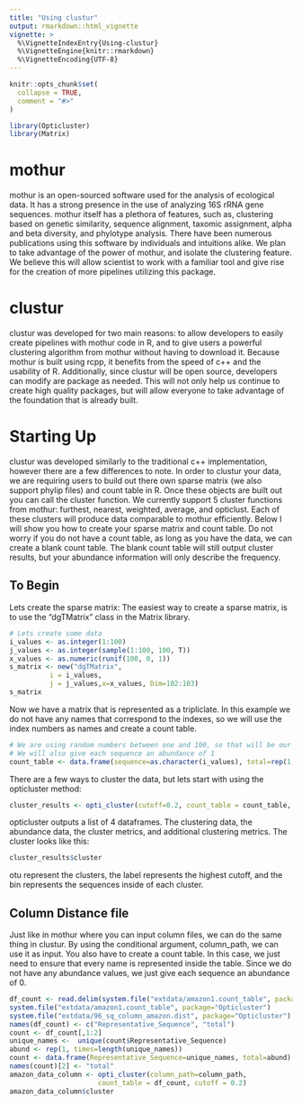```yaml
---
title: "Using clustur"
output: rmarkdown::html_vignette
vignette: >
  %\VignetteIndexEntry{Using-clustur}
  %\VignetteEngine{knitr::rmarkdown}
  %\VignetteEncoding{UTF-8}
---
```


```r
knitr::opts_chunk$set(
  collapse = TRUE,
  comment = "#>"
)
```

```r
library(Opticluster)
library(Matrix)
```

# mothur

mothur is an open-sourced software used for the analysis of ecological data. It has a strong presence in the use of analyzing 16S rRNA gene sequences. mothur itself has a plethora of features, such as, clustering based on genetic similarity, sequence alignment, taxomic assignment, alpha and beta diversity, and phylotype analysis. There have been numerous publications using this software by individuals and intuitions alike. We plan to take advantage of the power of mothur, and isolate the clustering feature. We believe this will allow scientist to work with a familiar tool and give rise for the creation of more pipelines utilizing this package.

# clustur

clustur was developed for two main reasons: to allow developers to easily create pipelines with mothur code in R, and to give users a powerful clustering algorithm from mothur without having to download it. Because mothur is built using rcpp, it benefits from the speed of c++ and the usability of R. Additionally, since clustur will be open source, developers can modify are package as needed. This will not only help us continue to create high quality packages, but will allow everyone to take advantage of the foundation that is already built.

# Starting Up

clustur was developed similarly to the traditional c++ implementation, however there are a few differences to note. In order to clustur your data, we are requiring users to build out there own sparse matrix (we also support phylip files) and count table in R. Once these objects are built out you can call the cluster function. We currently support 5 cluster functions from mothur: furthest, nearest, weighted, average, and opticlust. Each of these clusters will produce data comparable to mothur efficiently. Below I will show you how to create your sparse matrix and count table. Do not worry if you do not have a count table, as long as you have the data, we can create a blank count table. The blank count table will still output cluster results, but your abundance information will only describe the frequency.

## To Begin

Lets create the sparse matrix: The easiest way to create a sparse matrix, is to use the "dgTMatrix" class in the Matrix library.

```r
# Lets create some data
i_values <- as.integer(1:100)
j_values <- as.integer(sample(1:100, 100, T))
x_values <- as.numeric(runif(100, 0, 1))
s_matrix <- new("dgTMatrix",
          i = i_values,
          j = j_values,x=x_values, Dim=102:103)
s_matrix
```

Now we have a matrix that is represented as a tripliclate. In this example we do not have any names that correspond to the indexes, so we will use the index numbers as names and create a count table.

```r
# We are using random numbers between one and 100, so that will be our first column
# We will also give each sequence an abundance of 1
count_table <- data.frame(sequence=as.character(i_values), total=rep(1,times=100))

```

There are a few ways to cluster the data, but lets start with using the opticluster method:

```r
cluster_results <- opti_cluster(cutoff=0.2, count_table = count_table, sparse_matrix=s_matrix)
```

opticluster outputs a list of 4 dataframes. The clustering data, the abundance data, the cluster metrics, and additional clustering metrics. The cluster looks like this:

```r
cluster_results$cluster
```

otu represent the clusters, the label represents the highest cutoff, and the bin represents the sequences inside of each cluster.

## Column Distance file

Just like in mothur where you can input column files, we can do the same thing in clustur. By using the conditional argument, column_path, we can use it as input. You also have to create a count table. In this case, we just need to ensure that every name is represented inside the table. Since we do not have any abundance values, we just give each sequence an abundance of 0.

```r
df_count <- read.delim(system.file("extdata/amazon1.count_table", package="Opticluster"))
system.file("extdata/amazon1.count_table", package="Opticluster")
system.file("extdata/96_sq_column_amazon.dist", package="Opticluster")
names(df_count) <- c("Representative_Sequence", "total")
count <- df_count[,1:2]
unique_names <-  unique(count$Representative_Sequence) 
abund <- rep(1, times=length(unique_names))
count <- data.frame(Representative_Sequence=unique_names, total=abund)
names(count)[2] <- "total"
amazon_data_column <- opti_cluster(column_path=column_path,
                      count_table = df_count, cutoff = 0.2)
amazon_data_column$cluster
```